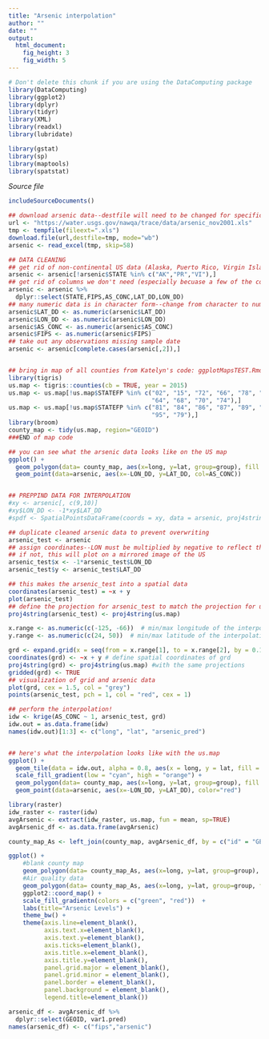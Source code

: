 ```yaml
---
title: "Arsenic interpolation"
author: ""
date: ""
output: 
  html_document:
    fig_height: 3
    fig_width: 5
---
```

<!-- Don't edit in between this line and the one below -->
```r
# Don't delete this chunk if you are using the DataComputing package
library(DataComputing)
library(ggplot2)
library(dplyr)
library(tidyr)
library(XML)
library(readxl)
library(lubridate)

library(gstat)
library(sp)
library(maptools)
library(spatstat)
```
*Source file* 
```r
includeSourceDocuments()
```
<!-- Don't edit the material above this line -->


```r
## download arsenic data--destfile will need to be changed for specific computer
url <- "https://water.usgs.gov/nawqa/trace/data/arsenic_nov2001.xls"
tmp <- tempfile(fileext=".xls")
download.file(url,destfile=tmp, mode="wb")
arsenic <- read_excel(tmp, skip=58)

## DATA CLEANING
## get rid of non-continental US data (Alaska, Puerto Rico, Virgin Islands)
arsenic <- arsenic[!arsenic$STATE %in% c("AK","PR","VI"),]
## get rid of columns we don't need (especially becuase a few of the columns loaded in really weird)
arsenic <- arsenic %>%
  dplyr::select(STATE,FIPS,AS_CONC,LAT_DD,LON_DD)
## many numeric data is in character form--change from character to numeric
arsenic$LAT_DD <- as.numeric(arsenic$LAT_DD)
arsenic$LON_DD <- as.numeric(arsenic$LON_DD)
arsenic$AS_CONC <- as.numeric(arsenic$AS_CONC)
arsenic$FIPS <- as.numeric(arsenic$FIPS)
## take out any observations missing sample date
arsenic <- arsenic[complete.cases(arsenic[,2]),]


## bring in map of all counties from Katelyn's code: ggplotMapsTEST.Rmd
library(tigris)
us.map <- tigris::counties(cb = TRUE, year = 2015)
us.map <- us.map[!us.map$STATEFP %in% c("02", "15", "72", "66", "78", "60", "69",
                                        "64", "68", "70", "74"),]
us.map <- us.map[!us.map$STATEFP %in% c("81", "84", "86", "87", "89", "71", "76",
                                        "95", "79"),]
library(broom)
county_map <- tidy(us.map, region="GEOID")
###END of map code

## you can see what the arsenic data looks like on the US map
ggplot() +
  geom_polygon(data= county_map, aes(x=long, y=lat, group=group), fill = "white", color="black", size=0.25) +
  geom_point(data=arsenic, aes(x=-LON_DD, y=LAT_DD, col=AS_CONC))


## PREPPIND DATA FOR INTERPOLATION
#xy <- arsenic[, c(9,10)]
#xy$LON_DD <- -1*xy$LAT_DD
#spdf <- SpatialPointsDataFrame(coords = xy, data = arsenic, proj4string = CRS("+proj=longlat +datum=NAD83 +no_defs +ellps=GRS80 +towgs84=0,0,0"))

## duplicate cleaned arsenic data to prevent overwriting
arsenic_test <- arsenic
## assign coordinates--LON must be multiplied by negative to reflect that it is located in the W. Hemisphere
## if not, this will plot on a mirrored image of the US
arsenic_test$x <- -1*arsenic_test$LON_DD
arsenic_test$y <- arsenic_test$LAT_DD

## this makes the arsenic_test into a spatial data
coordinates(arsenic_test) = ~x + y
plot(arsenic_test)
## define the projection for arsenic_test to match the projection for us.map
proj4string(arsenic_test) <- proj4string(us.map)

x.range <- as.numeric(c(-125, -66))  # min/max longitude of the interpolation area
y.range <- as.numeric(c(24, 50))  # min/max latitude of the interpolation area

grd <- expand.grid(x = seq(from = x.range[1], to = x.range[2], by = 0.1), y = seq(from = y.range[1], to = y.range[2], by = 0.1))  # expand points to grid
coordinates(grd) <- ~x + y # define spatial coordinates of grd
proj4string(grd) <- proj4string(us.map) #with the same projections
gridded(grd) <- TRUE
## visualization of grid and arsenic data
plot(grd, cex = 1.5, col = "grey")
points(arsenic_test, pch = 1, col = "red", cex = 1)

## perform the interpolation!
idw <- krige(AS_CONC ~ 1, arsenic_test, grd)
idw.out = as.data.frame(idw)
names(idw.out)[1:3] <- c("long", "lat", "arsenic_pred")


## here's what the interpolation looks like with the us.map
ggplot() +
  geom_tile(data = idw.out, alpha = 0.8, aes(x = long, y = lat, fill = round(arsenic_pred, 0)))  +
  scale_fill_gradient(low = "cyan", high = "orange") + 
  geom_polygon(data= county_map, aes(x=long, y=lat, group=group), fill = NA, color="black", size=0.25) +
  geom_point(data=arsenic, aes(x=-LON_DD, y=LAT_DD), color="red")

```

```r
library(raster)
idw_raster <- raster(idw)
avgArsenic <- extract(idw_raster, us.map, fun = mean, sp=TRUE)
avgArsenic_df <- as.data.frame(avgArsenic)

county_map_As <- left_join(county_map, avgArsenic_df, by = c("id" = "GEOID"))

ggplot() +
    #blank county map
    geom_polygon(data= county_map_As, aes(x=long, y=lat, group=group), fill = "white", color="black", size=0.25) +
    #Air quality data
    geom_polygon(data= county_map_As, aes(x=long, y=lat, group=group, fill = var1.pred), color="black", size=0.25) +
    ggplot2::coord_map() +
    scale_fill_gradientn(colors = c("green", "red"))  +
    labs(title="Arsenic Levels") + 
    theme_bw() +
    theme(axis.line=element_blank(),
          axis.text.x=element_blank(),
          axis.text.y=element_blank(),
          axis.ticks=element_blank(),
          axis.title.x=element_blank(),
          axis.title.y=element_blank(),
          panel.grid.major = element_blank(),
          panel.grid.minor = element_blank(),
          panel.border = element_blank(),
          panel.background = element_blank(),
          legend.title=element_blank())

```


```r
arsenic_df <- avgArsenic_df %>%
  dplyr::select(GEOID, var1.pred)
names(arsenic_df) <- c("fips","arsenic")
  
```
  